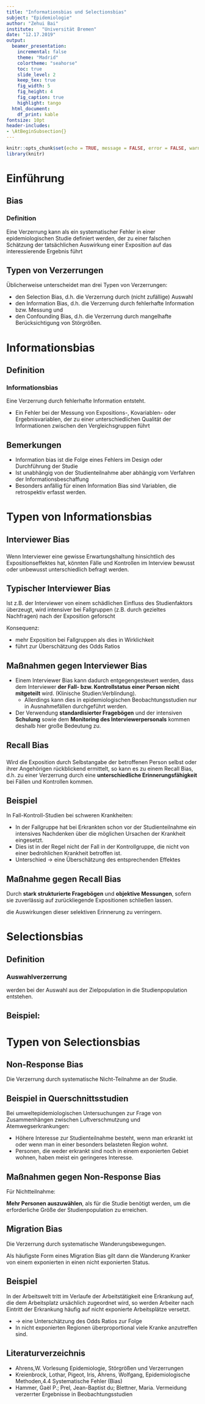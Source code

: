 ```yaml
---
title: "Informationsbias und Selectionsbias"
subject: "Epidemiologie"
author: "Zehui Bai"
institute:   "Universität Bremen"    
date: "12.17.2019"
output: 
  beamer_presentation:  
    incremental: false  
    theme: "Madrid"  
    colortheme: "seahorse"  
    toc: true   
    slide_level: 2
    keep_tex: true
    fig_width: 5
    fig_height: 4
    fig_caption: true
    highlight: tango
  html_document:
    df_print: kable
fontsize: 10pt
header-includes: 
- \AtBeginSubsection{}   
---
```


```r
knitr::opts_chunk$set(echo = TRUE, message = FALSE, error = FALSE, warning = FALSE)
library(knitr)
```



# Einführung


## Bias

### Definition
Eine Verzerrung kann als ein systematischer Fehler in einer epidemiologischen Studie definiert werden, der zu einer falschen Schätzung der tatsächlichen Auswirkung einer Exposition auf das interessierende Ergebnis führt



## Typen von Verzerrungen

Üblicherweise unterscheidet man drei Typen von Verzerrungen:

* den Selection Bias, d.h. die Verzerrung durch (nicht zufällige) Auswahl
* den Information Bias, d.h. die Verzerrung durch fehlerhafte Information bzw. Messung und
* den Confounding Bias, d.h. die Verzerrung durch mangelhafte Berücksichtigung von Störgrößen.






# Informationsbias

## Definition

### Informationsbias

Eine Verzerrung durch fehlerhafte Information entsteht.

* Ein Fehler bei der Messung von Expositions-, Kovariablen- oder Ergebnisvariablen, der zu einer unterschiedlichen Qualität der Informationen zwischen den Vergleichsgruppen führt




## Bemerkungen

* Information bias ist die Folge eines Fehlers im Design oder Durchführung der Studie
* Ist unabhängig von der Studienteilnahme aber abhängig vom Verfahren der Informationsbeschaffung
* Besonders anfällig für einen Information Bias sind Variablen, die retrospektiv erfasst werden. 




# Typen von Informationsbias

## Interviewer Bias

###

Wenn Interviewer eine gewisse Erwartungshaltung hinsichtlich des Expositionseffektes hat, könnten Fälle und Kontrollen im Interview bewusst oder unbewusst unterschiedlich befragt werden.


## Typischer Interviewer Bias

Ist z.B. der Interviewer von einem schädlichen Einfluss des Studienfaktors überzeugt, wird intensiver bei Fallgruppen (z.B. durch gezieltes Nachfragen) nach der Exposition geforscht  

Konsequenz: 

* mehr Exposition bei Fallgruppen als dies in Wirklichkeit
* führt zur Überschätzung des Odds Ratios 




## Maßnahmen gegen Interviewer Bias

* Einem Interviewer Bias kann dadurch entgegengesteuert werden, dass dem Interviewer **der Fall- bzw. Kontrollstatus einer Person nicht mitgeteilt** wird. (Klinische Studien:Verblindung).
    + Allerdings kann dies in epidemiologischen Beobachtungsstudien nur in Ausnahmefällen durchgeführt werden. 
* Der Verwendung **standardisierter Fragebögen** und der intensiven **Schulung** sowie dem **Monitoring des Interviewerpersonals** kommen deshalb hier große Bedeutung zu.






## Recall Bias

###

Wird die Exposition durch Selbstangabe der betroffenen Person selbst oder ihrer Angehörigen rückblickend ermittelt, so kann es zu einem Recall Bias, d.h. zu einer Verzerrung durch eine **unterschiedliche Erinnerungsfähigkeit** bei Fällen und Kontrollen kommen.


## Beispiel

In Fall-Kontroll-Studien bei schweren Krankheiten:

* In der Fallgruppe hat bei Erkrankten schon vor der Studienteilnahme ein intensives Nachdenken über die möglichen Ursachen der Krankheit eingesetzt.
* Dies ist in der Regel nicht der Fall in der Kontrollgruppe, die nicht von einer bedrohlichen Krankheit betroffen ist.
* Unterschied $\rightarrow$ eine Überschätzung des entsprechenden Effektes





## Maßnahme gegen Recall Bias

Durch **stark strukturierte Fragebögen** und **objektive Messungen**, sofern sie zuverlässig auf zurückliegende Expositionen schließen lassen.

die Auswirkungen dieser selektiven Erinnerung zu verringern.









# Selectionsbias


## Definition

### Auswahlverzerrung

werden bei der Auswahl aus der Zielpopulation in die Studienpopulation entstehen.




## Beispiel: 







# Typen von Selectionsbias

## Non-Response Bias

Die Verzerrung durch systematische Nicht-Teilnahme an der Studie.




## Beispiel in Querschnittsstudien

Bei umweltepidemiologischen Untersuchungen zur Frage von Zusammenhängen zwischen Luftverschmutzung und Atemwegserkrankungen:

* Höhere Interesse zur Studienteilnahme besteht, wenn man erkrankt ist oder wenn man in einer besonders belasteten Region wohnt. 
* Personen, die weder erkrankt sind noch in einem exponierten Gebiet wohnen, haben meist ein geringeres Interesse.




## Maßnahmen gegen Non-Response Bias

Für Nichtteilnahme:

**Mehr Personen auszuwählen**, als für die Studie benötigt werden, um die erforderliche Größe der Studienpopulation zu erreichen.







## Migration Bias

Die Verzerrung durch systematische Wanderungsbewegungen.

Als häufigste Form eines Migration Bias gilt dann die Wanderung Kranker von einem exponierten in einen nicht exponierten Status. 





## Beispiel

In der Arbeitswelt tritt im Verlaufe der Arbeitstätigkeit eine Erkrankung auf, die dem Arbeitsplatz ursächlich zugeordnet wird, so werden Arbeiter nach Eintritt der Erkrankung häufig auf nicht exponierte Arbeitsplätze versetzt. 

* $\rightarrow$ eine Unterschätzung des Odds Ratios zur Folge
* In nicht exponierten Regionen überproportional viele Kranke anzutreffen sind.






## Literaturverzeichnis

* Ahrens,W. Vorlesung Epidemiologie, Störgrößen und Verzerrungen
* Kreienbrock, Lothar, Pigeot, Iris, Ahrens, Wolfgang, Epidemiologische Methoden,4.4 Systematische Fehler (Bias)
* Hammer, Gaël P.; Prel, Jean-Baptist du; Blettner, Maria. Vermeidung verzerrter Ergebnisse in Beobachtungsstudien













